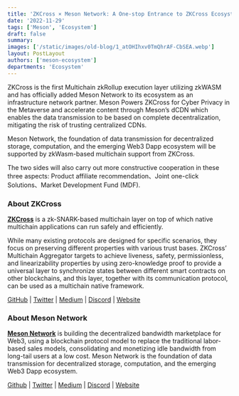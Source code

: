 ```yaml
---
title: 'ZKCross × Meson Network: A One-stop Entrance to ZKCross Ecosystem'
date: '2022-11-29'
tags: ['Meson', 'Ecosystem']
draft: false
summary:
images: ['/static/images/old-blog/1_atOHIhxv0TmQhrAF-CbSEA.webp']
layout: PostLayout
authors: ['meson-ecosystem']
departments: 'Ecosystem'
---
```


ZKCross is the first Multichain zkRollup execution layer utilizing zkWASM and has officially added Meson Network to its ecosystem as an infrastructure network partner. Meson Powers ZKCross for Cyber Privacy in the Metaverse and accelerate content through Meson’s dCDN which enables the data transmission to be based on complete decentralization, mitigating the risk of trusting centralized CDNs.

Meson Network, the foundation of data transmission for decentralized storage, computation, and the emerging Web3 Dapp ecosystem will be supported by zkWasm-based multichain support from ZKCross.

The two sides will also carry out more constructive cooperation in these three aspects: Product affiliate recommendation、Joint one-click Solutions、Market Development Fund (MDF).

### **About ZKCross**

**[ZKCross](https://www.zkcross.org/)** is a zk-SNARK-based multichain layer on top of which native multichain applications can run safely and efficiently.

While many existing protocols are designed for specific scenarios, they focus on preserving different properties with various trust bases. ZKCross’ Multichain Aggregator targets to achieve liveness, safety, permissionless, and linearizability properties by using zero-knowledge proof to provide a universal layer to synchronize states between different smart contracts on other blockchains, and this layer, together with its communication protocol, can be used as a multichain native framework.

[GitHub](https://github.com/zkcrossteam) | [Twitter](https://twitter.com/thezkcross) | [Medium](https://blog.zkcross.org/) | [Discord](https://discord.com/invite/j6eyHkhYKT) | [Website](https://www.zkcross.org/)

### **About Meson Network**

**[Meson Network](https://meson.network/)** is building the decentralized bandwidth marketplace for Web3, using a blockchain protocol model to replace the traditional labor-based sales models, consolidating and monetizing idle bandwidth from long-tail users at a low cost. Meson Network is the foundation of data transmission for decentralized storage, computation, and the emerging Web3 Dapp ecosystem.

[Github](https://github.com/daqnext) | [Twitter](https://twitter.com/NetworkMeson) | [Medium](https://medium.com/meson-network) | [Discord](https://discord.com/invite/z6YfSHDkmS) | [Website](https://meson.network/)
